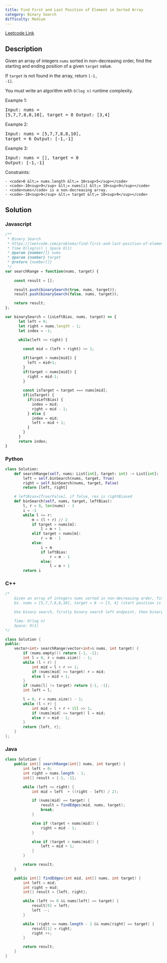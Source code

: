 ```yaml
---
title: Find First and Last Position of Element in Sorted Array
category: Binary Search
difficulty: Medium
---
```


<Callout>

[Leetcode Link](https://leetcode.com/problems/find-first-and-last-position-of-element-in-sorted-array)

</Callout>

## Description
Given an array of integers <code>nums</code> sorted in non-decreasing order, find the starting and ending position of a given <code>target</code> value.

If <code>target</code> is not found in the array, return <code>[-1, -1]</code>.

You must write an algorithm with <code>O(log n)</code> runtime complexity.

 
Example 1:
<br /><pre className="overflow-x-auto">Input: nums = [5,7,7,8,8,10], target = 8
Output: [3,4]
</pre>Example 2:
<br /><pre className="overflow-x-auto">Input: nums = [5,7,7,8,8,10], target = 6
Output: [-1,-1]
</pre>Example 3:
<br /><pre className="overflow-x-auto">Input: nums = [], target = 0
Output: [-1,-1]
</pre>
 
Constraints:


	- <code>0 &lt;= nums.length &lt;= 10<sup>5</sup></code>
	- <code>-10<sup>9</sup> &lt;= nums[i] &lt;= 10<sup>9</sup></code>
	- <code>nums</code> is a non-decreasing array.
	- <code>-10<sup>9</sup> &lt;= target &lt;= 10<sup>9</sup></code>



## Solution

### Javascript
```javascript
/**
 * Binary Search
 * https://leetcode.com/problems/find-first-and-last-position-of-element-in-sorted-array/
 * Time O(log(n)) | Space O(1)
 * @param {number[]} nums
 * @param {number} target
 * @return {number[]}
 */
var searchRange = function(nums, target) {
    
    const result = [];

    result.push(binarySearch(true, nums, target));
    result.push(binarySearch(false, nums, target));

    return result;
};

var binarySearch = (isLeftBias, nums, target) => {
      let left = 0;
      let right = nums.length - 1;
      let index = -1;

      while(left <= right) {
        
        const mid = (left + right) >> 1;

        if(target > nums[mid]) {
          left = mid+1;
        }
        if(target < nums[mid]) {
          right = mid-1;
        }
        
        const isTarget = target === nums[mid];
        if(isTarget) {
          if(isLeftBias) {
            index = mid;
            right = mid - 1;
          } else {
            index = mid;
            left = mid + 1;
          }
        }
      }
      return index;
}

```
### Python
```python
class Solution:
    def searchRange(self, nums: List[int], target: int) -> List[int]:
        left = self.binSearch(nums, target, True)
        right = self.binSearch(nums, target, False)
        return [left, right]

    # leftBias=[True/False], if false, res is rightBiased
    def binSearch(self, nums, target, leftBias):
        l, r = 0, len(nums) - 1
        i = -1
        while l <= r:
            m = (l + r) // 2
            if target > nums[m]:
                l = m + 1
            elif target < nums[m]:
                r = m - 1
            else:
                i = m
                if leftBias:
                    r = m - 1
                else:
                    l = m + 1
        return i

```
### C++
```cpp
/*
    Given an array of integers nums sorted in non-decreasing order, find the starting and ending position of a given target value.
    Ex. nums = [5,7,7,8,8,10], target = 8 -> [3, 4] (start position is 3, end position is 4)

    Use binary search, firstly binary search left endpoint, then binary search right endpoint.

    Time: O(log n)
    Space: O(1)
*/

class Solution {
public:
    vector<int> searchRange(vector<int>& nums, int target) {
        if (nums.empty()) return {-1, -1};
        int l = 0, r = nums.size() - 1;
        while (l < r) {
            int mid = l + r >> 1;
            if (nums[mid] >= target) r = mid;
            else l = mid + 1;
        }
        if (nums[l] != target) return {-1, -1};
        int left = l;

        l = 0, r = nums.size() - 1;
        while (l < r) {
            int mid = l + r + 1ll >> 1;
            if (nums[mid] <= target) l = mid;
            else r = mid - 1;
        }
        return {left, r};
    }
};
```
### Java
```java
class Solution {
    public int[] searchRange(int[] nums, int target) {
        int left = 0;
        int right = nums.length - 1;
        int[] result = {-1, -1};

        while (left <= right) {
            int mid = left  + ((right - left) / 2);

            if (nums[mid] == target) {
                result = findEdges(mid, nums, target);
                break;
            }

            else if (target < nums[mid]) {
                right = mid - 1;
            }

            else if (target > nums[mid]) {
                left = mid + 1;
            }
        }

        return result;
    }

    public int[] findEdges(int mid, int[] nums, int target) {
        int left = mid;
        int right = mid;
        int[] result = {left, right};

        while (left >= 0 && nums[left] == target) {
            result[0] = left;
            left --;
        }

        while (right <= nums.length - 1 && nums[right] == target) {
            result[1] = right;
            right ++;
        }

        return result;
    }
}
```


